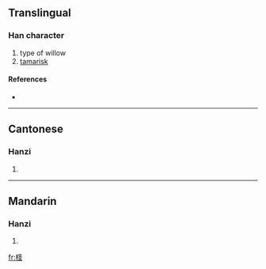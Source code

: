 {{see|檉}}
==Translingual==

===Han character===
{{Han char|rn=75|rad=木|as=05|sn=9|four=|canj=木水土 (DEG)}}

# type of willow
# [[tamarisk]]

====References====
* {{Han ref|kx=0521.121|dkj=14672|hdz=21191.030|uh=67FD|ud=26621}}

----

==Cantonese==

===Hanzi===
{{yue-hanzi|jyut=|y=ching1}}

# {{defn|Cantonese}}

----

==Mandarin==

===Hanzi===
{{cmn-hanzi|tra=檉|pin=[[jué]] ([[jue2]])|wg=chüeh<sup>2</sup>}}

# {{defn|Mandarin}}

[[fr:柽]]